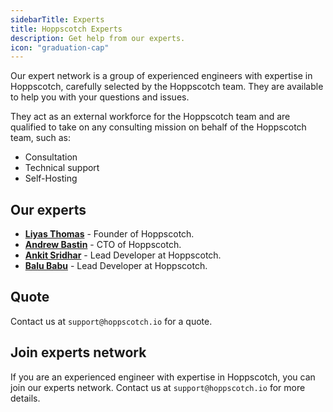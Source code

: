```yaml
---
sidebarTitle: Experts
title: Hoppscotch Experts
description: Get help from our experts.
icon: "graduation-cap"
---
```


Our expert network is a group of experienced engineers with expertise in Hoppscotch, carefully selected by the Hoppscotch team. They are available to help you with your questions and issues.

They act as an external workforce for the Hoppscotch team and are qualified to take on any consulting mission on behalf of the Hoppscotch team, such as:

- Consultation
- Technical support
- Self-Hosting

## Our experts

- [**Liyas Thomas**](https://github.com/liyasthomas) - Founder of Hoppscotch.
- [**Andrew Bastin**](https://github.com/AndrewBastin) - CTO of Hoppscotch.
- [**Ankit Sridhar**](https://github.com/ankitsridhar16) - Lead Developer at Hoppscotch.
- [**Balu Babu**](https://github.com/balub) - Lead Developer at Hoppscotch.

## Quote

Contact us at `support@hoppscotch.io` for a quote.

## Join experts network

If you are an experienced engineer with expertise in Hoppscotch, you can join our experts network. Contact us at `support@hoppscotch.io` for more details.
